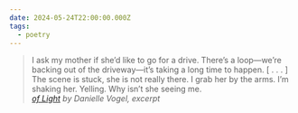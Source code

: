 ```yaml
---
date: 2024-05-24T22:00:00.000Z
tags:
  - poetry
---
```

> I ask my mother if she’d like to go for a drive. There’s a loop—we’re backing out of the driveway—it’s taking a long time to happen. [ . . . ] The scene is stuck, she is not really there. I grab her by the arms. I’m shaking her. Yelling. Why isn’t she seeing me.<br/>
> <cite><i>[of Light](https://poems.com/poem/of-light-excerpt/)</i> by Danielle Vogel, excerpt</cite>
